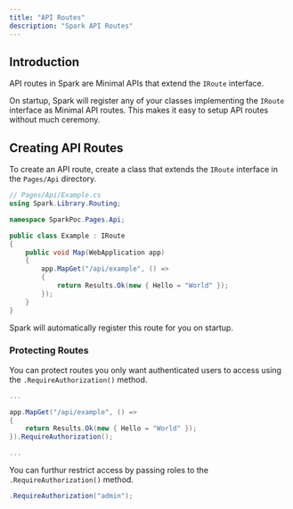 ```yaml
---
title: "API Routes"
description: "Spark API Routes"
---
```


## Introduction

API routes in Spark are Minimal APIs that extend the `IRoute` interface.

On startup, Spark will register any of your classes implementing the `IRoute` interface as Minimal API routes. This makes it easy to setup API routes without much ceremony.

## Creating API Routes

To create an API route, create a class that extends the `IRoute` interface in the `Pages/Api` directory.

```csharp
// Pages/Api/Example.cs
using Spark.Library.Routing;

namespace SparkPoc.Pages.Api;

public class Example : IRoute
{
    public void Map(WebApplication app)
    {
        app.MapGet("/api/example", () =>
        {
            return Results.Ok(new { Hello = "World" });
        });
    }
}
```

Spark will automatically register this route for you on startup.

### Protecting Routes

You can protect routes you only want authenticated users to access using the `.RequireAuthorization()` method.

```csharp
...

app.MapGet("/api/example", () =>
{
    return Results.Ok(new { Hello = "World" });
}).RequireAuthorization();

...
```

You can furthur restrict access by passing roles to the `.RequireAuthorization()` method.

```csharp
.RequireAuthorization("admin");
```
